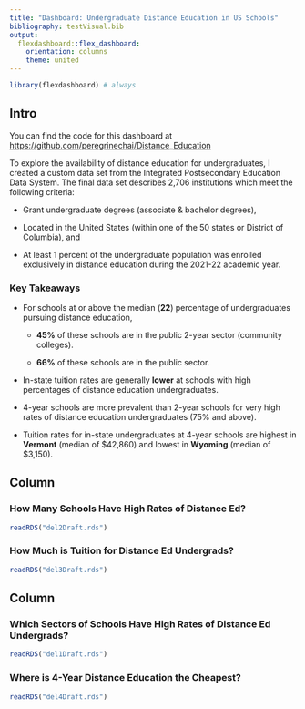 ```yaml
---
title: "Dashboard: Undergraduate Distance Education in US Schools"
bibliography: testVisual.bib
output: 
  flexdashboard::flex_dashboard:
    orientation: columns
    theme: united
---
```


```r
library(flexdashboard) # always
```

## Intro {.sidebar data-width="375"}

You can find the code for this dashboard at [https://github.com/peregrinechai/Distance_Education](https://github.com/peregrinechai/Distance_Education.git){.uri}

To explore the availability of distance education for undergraduates, I created a custom data set from the Integrated Postsecondary Education Data System. The final data set describes 2,706 institutions which meet the following criteria:

-   Grant undergraduate degrees (associate & bachelor degrees),

-   Located in the United States (within one of the 50 states or District of Columbia), and

-   At least 1 percent of the undergraduate population was enrolled exclusively in distance education during the 2021-22 academic year.

### Key Takeaways

-   For schools at or above the median (**22**) percentage of undergraduates pursuing distance education,

    -   **45%** of these schools are in the public 2-year sector (community colleges).

    -   **66%** of these schools are in the public sector.

-   In-state tuition rates are generally **lower** at schools with high percentages of distance education undergraduates. 

-   4-year schools are more prevalent than 2-year schools for very high rates of distance education undergraduates (75% and above).

-   Tuition rates for in-state undergraduates at 4-year schools are highest in **Vermont** (median of \$42,860) and lowest in **Wyoming** (median of \$3,150).

## Column {data-width="500"}

### How Many Schools Have High Rates of Distance Ed?

```r
readRDS("del2Draft.rds")
```

### How Much is Tuition for Distance Ed Undergrads?

```r
readRDS("del3Draft.rds")
```

## Column {data-width="500"}

### Which Sectors of Schools Have High Rates of Distance Ed Undergrads?

```r
readRDS("del1Draft.rds")
```

### Where is 4-Year Distance Education the Cheapest?

```r
readRDS("del4Draft.rds")
```

